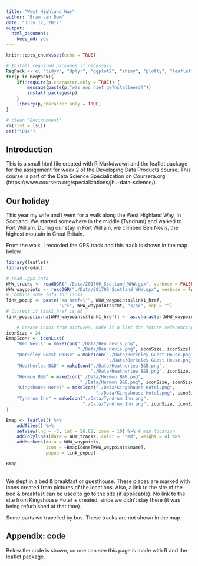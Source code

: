 ```yaml
---
title: "West Highland Way"
author: "Bram van Dam"
date: "July 17, 2017"
output: 
  html_document: 
    keep_md: yes
---
```


```r
knitr::opts_chunk$set(echo = TRUE)
```

```r
# Install required packages if necessary
ReqPack <- c( "tidyr", "dplyr", "ggplot2", "shiny", "plotly", "leaflet")
for(p in ReqPack){
    if(!require(p,character.only = TRUE)) {
        message(paste(p,"was nog niet ge?nstalleerd!"))
        install.packages(p)
    }
    library(p,character.only = TRUE)
}

# clean "Environment"
rm(list = ls())
cat("\014")

```
  
## Introduction

This is a small html file created with R Markdwown and the leaflet package for the assignment for week 2 of the Developing Data Products course. This course is part of the Data Science Specialization on Coursera.org (https://www.coursera.org/specializations/jhu-data-science/).


## Our holiday

This year my wife and I went for a walk along the West Highland Way, in Scotland. We started somewhere in the middle (Tyndrum) and walked to Fort William. During our stay in Fort William, we climbed Ben Nevis, the highest moutain in Great Britain.

From the walk, I recorded the GPS track and this track is shown in the map below.

```r

library(leaflet)
library(rgdal)

# read .gpx info
WHW_tracks <- readOGR("./Data/201706_Scotland_WHW.gpx", verbose = FALSE, layer = "tracks")
WHW_waypoints <- readOGR("./Data/201706_Scotland_WHW.gpx", verbose = FALSE, layer = "waypoints")
# Combine some info for links
link_popup <- paste("<a href=\"", WHW_waypoints$link1_href,
                    "\">", WHW_waypoints$cmt, "</a>", sep = "")
# Correct if link1_href is NA
link_popup[is.na(WHW_waypoints$link1_href)] <- as.character(WHW_waypoints$cmt[is.na(WHW_waypoints$link1_href)])

    # Create icons from pictures, make it a list for future referencing by name
iconSize = 24
BmapIcons <- iconList(
    "Ben Nevis" = makeIcon("./Data/Ben nevis.png", 
                           "./Data/Ben nevis.png", iconSize, iconSize),
    "Berkeley Guest House" = makeIcon("./Data/Berkeley Guest House.png",
                                      "./Data/Berkeley Guest House.png", iconSize, iconSize),
    "Heatherlea B&B" = makeIcon("./Data/Heatherlea B&B.png", 
                                "./Data/Heatherlea B&B.png", iconSize, iconSize),
    "Hermon B&B" = makeIcon("./Data/Hermon B&B.png",
                            "./Data/Hermon B&B.png", iconSize, iconSize),
    "Kingshouse Hotel" = makeIcon("./Data/Kingshouse Hotel.png",
                                  "./Data/Kingshouse Hotel.png", iconSize, iconSize),
    "Tyndrum Inn" = makeIcon("./Data/Tyndrum Inn.png",
                             "./Data/Tyndrum Inn.png", iconSize, iconSize)
)

Bmap <- leaflet() %>%
    addTiles() %>%
    setView(lng = -5, lat = 56.62, zoom = 10) %>% # map location
    addPolylines(data = WHW_tracks, color = "red", weight = 4) %>%
    addMarkers(data = WHW_waypoints,
               icon = ~BmapIcons[WHW_waypoints$name],
               popup = link_popup)

Bmap

```
<br style="margin-bottom:24px;"/>
We slept in a bed & breakfast or guesthouse. These places are marked with icons created from pictures of the locations. Also, a link to the site of the bed & breakfast can be used to go to the site (if applicable). No link to the site from Kingshouse Hotel is created, since we didn't stay there (it was being refurbished at that time).

Some parts we travelled by bus. These tracks are not shown in the map.

## Appendix: code

Below the code is shown, so one can see this page is made with R and the leaflet package.

```r

```

